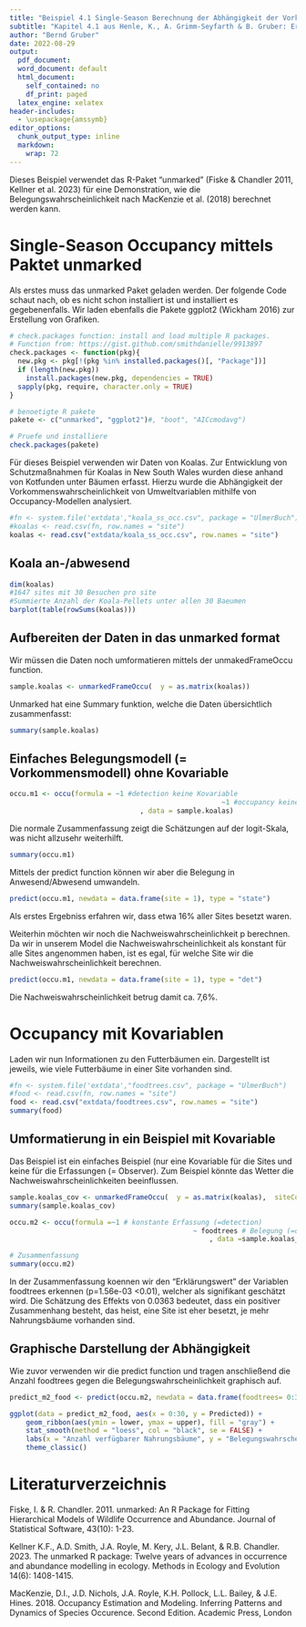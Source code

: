 ---
title: "Beispiel 4.1 Single-Season Berechnung der Abhängigkeit der Vorkommenswahrscheinlichkeit des Koalas (*Phascolarctos cinereus*) von Umweltvariablen "
subtitle: "Kapitel 4.1 aus Henle, K., A. Grimm-Seyfarth & B. Gruber: Erfassung und Analyse von Tierpopulationen. Ulmer Verlag"
author: "Bernd Gruber"
date: 2022-08-29
output:
  pdf_document: 
  word_document: default
  html_document:
    self_contained: no
    df_print: paged
  latex_engine: xelatex
header-includes:
  - \usepackage{amssymb}
editor_options:
  chunk_output_type: inline
  markdown:
    wrap: 72
---

Dieses Beispiel verwendet das R-Paket "unmarked" (Fiske & Chandler 2011, Kellner et al. 2023) für eine Demonstration, wie die Belegungswahrscheinlichkeit nach MacKenzie et al. (2018) berechnet werden kann.

# Single-Season Occupancy mittels Paktet unmarked
Als erstes muss das unmarked Paket geladen werden. Der folgende Code schaut nach, ob es nicht schon installiert ist und installiert es gegebenenfalls. Wir laden ebenfalls die Pakete ggplot2 (Wickham 2016) zur Erstellung von Grafiken. 

```{r, echo=FALSE, warning=FALSE, message=FALSE}
# check.packages function: install and load multiple R packages.
# Function from: https://gist.github.com/smithdanielle/9913897
check.packages <- function(pkg){
  new.pkg <- pkg[!(pkg %in% installed.packages()[, "Package"])]
  if (length(new.pkg)) 
    install.packages(new.pkg, dependencies = TRUE)
  sapply(pkg, require, character.only = TRUE)
}

# benoetigte R pakete
pakete <- c("unmarked", "ggplot2")#, "boot", "AICcmodavg")

# Pruefe und installiere
check.packages(pakete)
```
Für dieses Beispiel verwenden wir Daten von Koalas. Zur Entwicklung von Schutzmaßnahmen für Koalas in New South Wales wurden diese anhand von Kotfunden unter Bäumen erfasst. Hierzu wurde die Abhängigkeit der Vorkommenswahrscheinlichkeit von Umweltvariablen mithilfe von Occupancy-Modellen analysiert. 

```{r}

#fn <- system.file('extdata',"koala_ss_occ.csv", package = "UlmerBuch")
#koalas <- read.csv(fn, row.names = "site")
koalas <- read.csv("extdata/koala_ss_occ.csv", row.names = "site")
```

## Koala an-/abwesend
```{r}
dim(koalas)  
#1647 sites mit 30 Besuchen pro site
#Summierte Anzahl der Koala-Pellets unter allen 30 Baeumen 
barplot(table(rowSums(koalas)))
```

## Aufbereiten der Daten in das unmarked format
Wir müssen die Daten noch umformatieren mittels der unmakedFrameOccu function.

```{r}
sample.koalas <- unmarkedFrameOccu(  y = as.matrix(koalas))
```

Unmarked hat eine Summary funktion, welche die Daten übersichtlich zusammenfasst:
```{r}
summary(sample.koalas)
```

## Einfaches Belegungsmodell (= Vorkommensmodell) ohne Kovariable
```{r}
occu.m1 <- occu(formula = ~1 #detection keine Kovariable 
													~1 #occupancy keine Kovariable
								, data = sample.koalas)
```

Die normale Zusammenfassung zeigt die Schätzungen auf der logit-Skala, was nicht allzusehr weiterhilft.
```{r}
summary(occu.m1) 
```

Mittels der predict function können wir aber die Belegung in Anwesend/Abwesend umwandeln.
```{r}
predict(occu.m1, newdata = data.frame(site = 1), type = "state")
```
Als erstes Ergebniss erfahren wir, dass etwa 16% aller Sites besetzt waren.

Weiterhin möchten wir noch die Nachweiswahrscheinlichkeit p berechnen. Da wir in unserem Model die Nachweiswahrscheinlichkeit als konstant für alle Sites angenommen haben, ist es egal, für welche Site wir die Nachweiswahrscheinlichkeit berechnen.

```{r}
predict(occu.m1, newdata = data.frame(site = 1), type = "det")
```
Die Nachweiswahrscheinlichkeit betrug damit ca. 7,6%.

# Occupancy mit Kovariablen

Laden wir nun Informationen zu den Futterbäumen ein. Dargestellt ist jeweils, wie viele Futterbäume in einer Site vorhanden sind.
```{r}
#fn <- system.file('extdata',"foodtrees.csv", package = "UlmerBuch")
#food <- read.csv(fn, row.names = "site")
food <- read.csv("extdata/foodtrees.csv", row.names = "site")
summary(food)
```

## Umformatierung in ein Beispiel mit Kovariable
Das Beispiel ist ein einfaches Beispiel (nur eine Kovariable für die Sites und keine für die Erfassungen (= Observer). Zum Beispiel könnte das Wetter die Nachweiswahrscheinlichkeiten beeinflussen.

```{r}
sample.koalas_cov <- unmarkedFrameOccu(  y = as.matrix(koalas),  siteCovs = food)
summary(sample.koalas_cov)
```

```{r}
occu.m2 <- occu(formula =~1 # konstante Erfassung (=detection)
				  							 ~ foodtrees # Belegung (=occupancy) abhängig Foodtrees
												 , data =sample.koalas_cov)

# Zusammenfassung
summary(occu.m2)
```

In der Zusammenfassung koennen wir den "Erklärungswert" der Variablen foodtrees erkennen (p=1.56e-03 \<0.01), welcher als signifikant geschätzt wird. Die Schätzung des Effekts von 0.0363 bedeutet, dass ein positiver Zusammenhang besteht, das heist, eine Site ist eher besetzt, je mehr Nahrungsbäume vorhanden sind. 

## Graphische Darstellung der Abhängigkeit
Wie zuvor verwenden wir die predict function und tragen anschließend die Anzahl foodtrees gegen die Belegungswahrscheinlichkeit graphisch auf.

```{r}
predict_m2_food <- predict(occu.m2, newdata = data.frame(foodtrees= 0:30), type="state")
```

```{r, message=FALSE, warning=FALSE}
ggplot(data = predict_m2_food, aes(x = 0:30, y = Predicted)) +  
	geom_ribbon(aes(ymin = lower, ymax = upper), fill = "gray") +  
	stat_smooth(method = "loess", col = "black", se = FALSE) +
	labs(x = "Anzahl verfügbarer Nahrungsbäume", y = "Belegungswahrscheinlichkeit") +
	theme_classic()
```

# Literaturverzeichnis
Fiske, I. & R. Chandler. 2011. unmarked: An R Package for Fitting Hierarchical Models of Wildlife Occurrence and Abundance. Journal of Statistical Software, 43(10): 1-23.

Kellner K.F., A.D. Smith, J.A. Royle, M. Kery, J.L. Belant, & R.B. Chandler. 2023. The unmarked R package: Twelve years of advances in occurrence and abundance modelling in ecology. Methods in Ecology and Evolution 14(6): 1408-1415.

MacKenzie, D.I., J.D. Nichols, J.A. Royle, K.H. Pollock, L.L. Bailey, & J.E. Hines. 2018. Occupancy Estimation and Modeling. Inferring Patterns and Dynamics of Species Occurence. Second Edition. Academic Press, London
